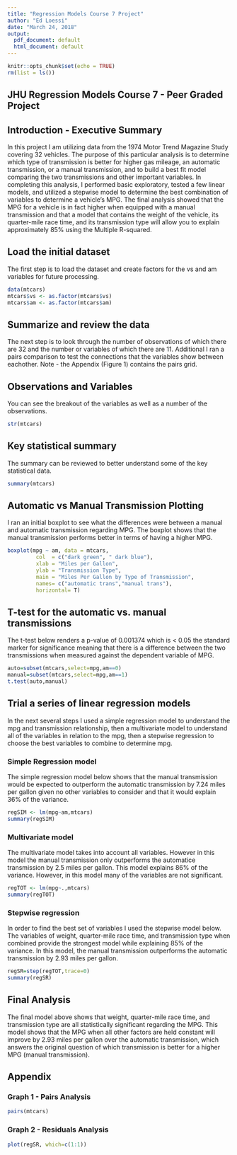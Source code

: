 ---
title: "Regression Models Course 7 Project"
author: "Ed Loessi"
date: "March 24, 2018"
output:
  pdf_document: default
  html_document: default
---

```{r setup, include=FALSE}
knitr::opts_chunk$set(echo = TRUE)
rm(list = ls())
```

## JHU Regression Models Course 7 - Peer Graded Project

## Introduction - Executive Summary

In this project I am utilizing data from the 1974 Motor Trend Magazine Study covering 32 vehicles. The purpose of this particular analysis is to determine which type of transmission is better for higher gas mileage, an automatic transmission, or a manual transmission, and to build a best fit model comparing the two transmissions and other important variables. In completing this analysis, I performed basic exploratory, tested a few linear models, and utilized a stepwise model to determine the best combination of variables to determine a vehicle's MPG.  The final analysis showed that the MPG for a vehicle is in fact higher when equipped with a manual transmission and that a model that contains the weight of the vehicle, its quarter-mile race time, and its transmission type will allow you to explain approximately 85% using the Multiple R-squared.

## Load the initial dataset

The first step is to load the dataset and create factors for the vs and am variables for future processing.

```{r}
data(mtcars)
mtcars$vs <- as.factor(mtcars$vs)
mtcars$am <- as.factor(mtcars$am)
```

## Summarize and review the data

The next step is to look through the number of observations of which there are 32 and the number or variables of which there are 11. Additional I ran a pairs comparison to test the connections that the variables show between eachother. Note - the Appendix (Figure 1) contains the pairs grid.

## Observations and Variables

You can see the breakout of the variables as well as a number of the observations. 

```{r}
str(mtcars)
```

## Key statistical summary

The summary can be reviewed to better understand some of the key statistical data.

```{r}
summary(mtcars)
```

## Automatic vs Manual Transmission Plotting

I ran an initial boxplot to see what the differences were between a manual and automatic transmission regarding MPG. The boxplot shows that the manual transmission performs better in terms of having a higher MPG.

```{r}
boxplot(mpg ~ am, data = mtcars,
         col  = c("dark green", " dark blue"),
         xlab = "Miles per Gallon",
         ylab = "Transmission Type",
         main = "Miles Per Gallon by Type of Transmission",
         names= c("automatic trans","manual trans"),
         horizontal= T) 
```

## T-test for the automatic vs. manual transmissions

The t-test below renders a p-value of 0.001374 which is < 0.05 the standard marker for significance meaning that there is a difference between the two transmissions when measured against the dependent variable of MPG. 

```{r}
auto=subset(mtcars,select=mpg,am==0)
manual=subset(mtcars,select=mpg,am==1)
t.test(auto,manual)
```

## Trial a series of linear regression models

In the next several steps I used a simple regression model to understand the mpg and transmission relationship, then a multivariate model to understand all of the variables in relation to the mpg, then a stepwise regression to choose the best variables to combine to determine mpg.

### Simple Regression model

The simple regression model below shows that the manual transmission would be expected to outperform the automatic transmission by 7.24 miles per gallon given no other variables to consider and that it would explain 36% of the variance.

```{r}
regSIM <- lm(mpg~am,mtcars) 
summary(regSIM) 
```

### Multivariate model

The multivariate model takes into account all variables. However in this model the manual transmission only outperforms the automatice transmission by 2.5 miles per gallon. This model explains 86% of the variance. However, in this model many of the variables are not significant.

```{r}
regTOT <- lm(mpg~.,mtcars)
summary(regTOT)
```

### Stepwise regression

In order to find the best set of variables I used the stepwise model below. The variables of weight, quarter-mile race time, and transmission type when combined provide the strongest model while explaining 85% of the variance. In this model, the manual transmission outperforms the automatic transmission by 2.93 miles per gallon.

```{r}
regSR=step(regTOT,trace=0)
summary(regSR)
```
## Final Analysis

The final model above shows that weight, quarter-mile race time, and transmission type are all statistically significant regarding the MPG. This model shows that the MPG when all other factors are held constant will improve by 2.93 miles per gallon over the automatic transmission, which answers the original question of which transmission is better for a higher MPG (manual transmission).

## Appendix

### Graph 1 - Pairs Analysis

```{r}
pairs(mtcars)
```

### Graph 2 - Residuals Analysis

```{r}
plot(regSR, which=c(1:1))
```

